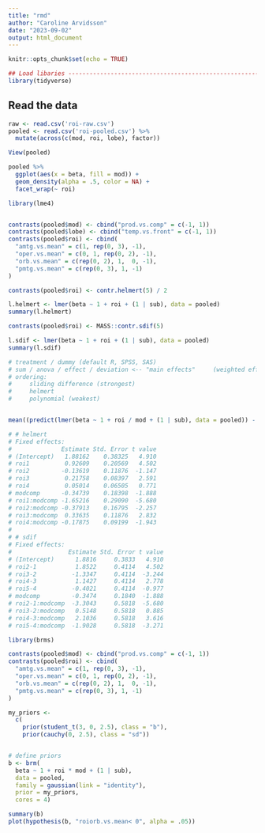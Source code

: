 ```yaml
---
title: "rmd"
author: "Caroline Arvidsson"
date: "2023-09-02"
output: html_document
---
```


```r
knitr::opts_chunk$set(echo = TRUE)

## Load libaries --------------------------------------------------------------
library(tidyverse)
```

## Read the data

```r
raw <- read.csv('roi-raw.csv')
pooled <- read.csv('roi-pooled.csv') %>%
  mutate(across(c(mod, roi, lobe), factor))
```

```r
View(pooled)

pooled %>%
  ggplot(aes(x = beta, fill = mod)) +
  geom_density(alpha = .5, color = NA) +
  facet_wrap(~ roi)
```



```r
library(lme4)


contrasts(pooled$mod) <- cbind("prod.vs.comp" = c(-1, 1))
contrasts(pooled$lobe) <- cbind("temp.vs.front" = c(-1, 1))
contrasts(pooled$roi) <- cbind(
  "amtg.vs.mean" = c(1, rep(0, 3), -1),
  "oper.vs.mean" = c(0, 1, rep(0, 2), -1),
  "orb.vs.mean" = c(rep(0, 2), 1,  0, -1),
  "pmtg.vs.mean" = c(rep(0, 3), 1, -1)
)

contrasts(pooled$roi) <- contr.helmert(5) / 2

l.helmert <- lmer(beta ~ 1 + roi + (1 | sub), data = pooled)
summary(l.helmert)

contrasts(pooled$roi) <- MASS::contr.sdif(5)

l.sdif <- lmer(beta ~ 1 + roi + (1 | sub), data = pooled)
summary(l.sdif)

# treatment / dummy (default R, SPSS, SAS)
# sum / anova / effect / deviation <-- "main effects"     (weighted effect coding)
# ordering:
#     sliding difference (strongest)
#     helmert
#     polynomial (weakest)


mean((predict(lmer(beta ~ 1 + roi / mod + (1 | sub), data = pooled)) - predict(lmer(beta ~ 1 + roi * mod + (1 | sub), data = pooled))))

# # helmert
# Fixed effects:
#              Estimate Std. Error t value
# (Intercept)   1.88162    0.38325   4.910
# roi1          0.92609    0.20569   4.502
# roi2         -0.13619    0.11876  -1.147
# roi3          0.21758    0.08397   2.591
# roi4          0.05014    0.06505   0.771
# modcomp      -0.34739    0.18398  -1.888
# roi1:modcomp -1.65216    0.29090  -5.680
# roi2:modcomp -0.37913    0.16795  -2.257
# roi3:modcomp  0.33635    0.11876   2.832
# roi4:modcomp -0.17875    0.09199  -1.943
#
# # sdif
# Fixed effects:
#                Estimate Std. Error t value
# (Intercept)      1.8816     0.3833   4.910
# roi2-1           1.8522     0.4114   4.502
# roi3-2          -1.3347     0.4114  -3.244
# roi4-3           1.1427     0.4114   2.778
# roi5-4          -0.4021     0.4114  -0.977
# modcomp         -0.3474     0.1840  -1.888
# roi2-1:modcomp  -3.3043     0.5818  -5.680
# roi3-2:modcomp   0.5148     0.5818   0.885
# roi4-3:modcomp   2.1036     0.5818   3.616
# roi5-4:modcomp  -1.9028     0.5818  -3.271
```

```r
library(brms)

contrasts(pooled$mod) <- cbind("prod.vs.comp" = c(-1, 1))
contrasts(pooled$roi) <- cbind(
  "amtg.vs.mean" = c(1, rep(0, 3), -1),
  "oper.vs.mean" = c(0, 1, rep(0, 2), -1),
  "orb.vs.mean" = c(rep(0, 2), 1,  0, -1),
  "pmtg.vs.mean" = c(rep(0, 3), 1, -1)
)

my_priors <-
  c(
    prior(student_t(3, 0, 2.5), class = "b"),
    prior(cauchy(0, 2.5), class = "sd"))


# define priors
b <- brm(
  beta ~ 1 + roi * mod + (1 | sub), 
  data = pooled,
  family = gaussian(link = "identity"),
  prior = my_priors,
  cores = 4)

summary(b)
plot(hypothesis(b, "roiorb.vs.mean< 0", alpha = .05))
```
